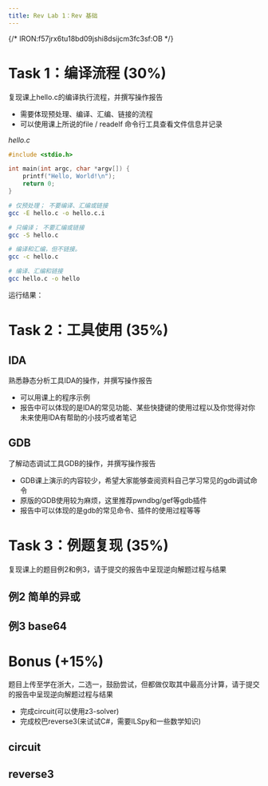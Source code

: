 ```yaml
---
title: Rev Lab 1：Rev 基础
---
```



{/* IRON:f57jrx6tu18bd09jshi8dsijcm3fc3sf:OB */}


<PasswordContainer md5="1610cf1fa952d690693a929953e922b1">

# Task 1：编译流程 (30%)

<Card type="task" title="任务">
复现课上hello.c的编译执行流程，并撰写操作报告

- 需要体现预处理、编译、汇编、链接的流程
- 可以使用课上所说的file / readelf 命令行工具查看文件信息并记录
</Card>

*hello.c*

```c
#include <stdio.h>

int main(int argc, char *argv[]) {
    printf("Hello, World!\n");
    return 0;
}
```

```bash 
# 仅预处理； 不要编译、汇编或链接
gcc -E hello.c -o hello.c.i

# 只编译； 不要汇编或链接
gcc -S hello.c

# 编译和汇编，但不链接。
gcc -c hello.c

# 编译、汇编和链接
gcc hello.c -o hello
```

运行结果：


<Asciinema url={castTask1} />


# Task 2：工具使用 (35%)

## IDA

<Card type="task" title="任务">

熟悉静态分析工具IDA的操作，并撰写操作报告

- 可以用课上的程序示例
- 报告中可以体现的是IDA的常见功能、某些快捷键的使用过程以及你觉得对你未来使用IDA有帮助的小技巧或者笔记

</Card>



## GDB

<Card type="task" title="任务">
了解动态调试工具GDB的操作，并撰写操作报告

- GDB课上演示的内容较少，希望大家能够查阅资料自己学习常见的gdb调试命令
- 原版的GDB使用较为麻烦，这里推荐pwndbg/gef等gdb插件
- 报告中可以体现的是gdb的常见命令、插件的使用过程等等

</Card>

# Task 3：例题复现 (35%)

<Card type="task" title="任务">
复现课上的题目例2和例3，请于提交的报告中呈现逆向解题过程与结果
</Card>

## 例2 简单的异或

## 例3 base64

# Bonus (+15%)

<Card type="task" title="任务">
题目上传至学在浙大，二选一，鼓励尝试，但都做仅取其中最高分计算，请于提交的报告中呈现逆向解题过程与结果

- 完成circuit(可以使用z3-solver)
- 完成校巴reverse3(来试试C#，需要ILSpy和一些数学知识) 
</Card>

## circuit

## reverse3

</PasswordContainer>